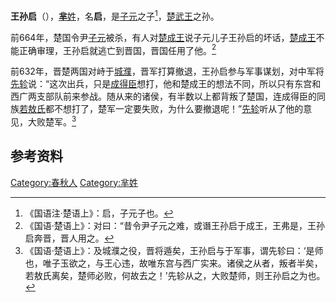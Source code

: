 {{Infobox 先秦人物
|image       = 
|姓= [[芈姓|芈]]
|名= 启
|shi        = 
|zi          = 
|hao         = 
|job         = 
|nickname    = 
|nickzi      = 
|posthumous  = 
|国家= [[楚国|楚国]]
|名称= 王孙启
|hometown    = 
|birth       = 
|death       = 
|honor       = 
|honor2      = 
|spouse       = 
|父=子元
}}
'''王孙启'''（{{bd||？|？||catIdx=Z}}），[[芈姓|'''芈'''姓]]，名'''启'''，是[[子元|子元]]之子<ref>《国语注·楚语上》：启，子元子也。</ref>，[[楚武王|楚武王]]之孙。

前664年，楚国令尹[[子元|子元]]被杀，有人对[[楚成王|楚成王]]说子元儿子王孙启的坏话，[[楚成王|楚成王]]不能正确审理，王孙启就逃亡到晋国，晋国任用了他。<ref>《国语·楚语上》：对曰：“昔令尹子元之难，或谮王孙启于成王，王弗是，王孙启奔晋，晋人用之。</ref>

前632年，晋楚两国对峙于[[城濮之战|城濮]]，晋军打算撤退，王孙启参与军事谋划，对中军将[[先轸|先轸]]说：“这次出兵，只是[[成得臣|成得臣]]想打，他和楚成王的想法不同，所以只有东宫和西广两支部队前来参战。随从来的诸侯，有半数以上都背叛了楚国，连成得臣的同族[[若敖氏|若敖氏]]都不想打了，楚军一定要失败，为什么要撤退呢！”[[先轸|先轸]]听从了他的意见，大败楚军。<ref>《国语·楚语上》：及城濮之役，晋将遁矣，王孙启与于军事，谓先轸曰：‘是师也，唯子玉欲之，与王心违，故唯东宫与西广实来。诸侯之从者，叛者半矣，若敖氏离矣，楚师必败，何故去之！’先轸从之，大败楚师，则王孙启之为也。</ref>

==参考资料==
{{reflist}}

[[Category:春秋人|Category:春秋人]]
[[Category:芈姓|Category:芈姓]]